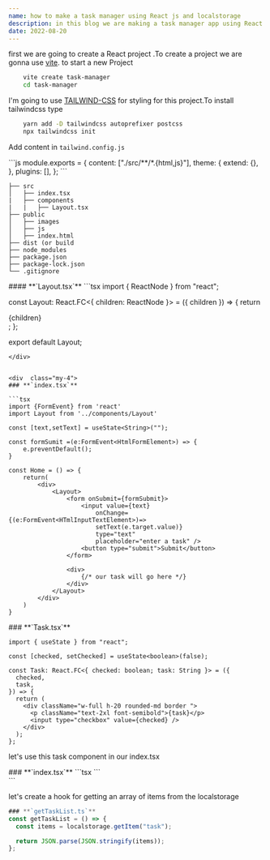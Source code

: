 ```yaml
---
name: how to make a task manager using React js and localstorage
description: in this blog we are making a task manager app using React and localstorage for storage
date: 2022-08-20
---
```


first we are going to create a React project .To create a project we are gonna use [vite](https://vitejs.dev/). to start a new Project

<div class="my-4">

```bash
    vite create task-manager
    cd task-manager
```

</div>

I'm going to use [TAILWIND-CSS](https://tailwindcss.com/) for styling for this project.To install tailwindcss type

<div class="my-4">

```bash
    yarn add -D tailwindcss autoprefixer postcss
    npx tailwindcss init
```

</div>

Add content in `tailwind.config.js`

<div class="my-4">
```js
module.exports = {
  content: ["./src/**/*.{html,js}"],
  theme: {
    extend: {},
  },
  plugins: [],
};
```
</div>

```
├── src
│   ├── index.tsx
|   ├── components
|   |   ├── Layout.tsx
├── public
│   ├── images
│   ├── js
│   ├── index.html
├── dist (or build
├── node_modules
├── package.json
├── package-lock.json
└── .gitignore
```

<div class="my-4">
#### **`Layout.tsx`**
```tsx
import { ReactNode } from "react";

const Layout: React.FC<{ children: ReactNode }> = ({ children }) => {
return <div className="max-w-3xl w-full">{children}</div>;
};

export default Layout;

````
</div>


<div  class="my-4">
### **`index.tsx`**

```tsx
import {FormEvent} from 'react'
import Layout from '../components/Layout'

const [text,setText] = useState<String>("");

const formSumit =(e:FormEvent<HtmlFormElement>) => {
    e.preventDefault();
}

const Home = () => {
    return(
        <div>
            <Layout>
                <form onSubmit={formSubmit}>
                    <input value={text}
                        onChange={(e:FormEvent<HTmlInputTextElement>)=>
                        setText(e.target.value)}
                        type="text"
                        placeholder="enter a task" />
                    <button type="submit">Submit</button>
                </form>

                <div>
                    {/* our task will go here */}
                </div>
            </Layout>
        </div>
    )
}

````

</div>

<div  class="my-4">
### **`Task.tsx`**

```tsx
import { useState } from "react";

const [checked, setChecked] = useState<boolean>(false);

const Task: React.FC<{ checked: boolean; task: String }> = ({
  checked,
  task,
}) => {
  return (
    <div className="w-full h-20 rounded-md border ">
      <p className="text-2xl font-semibold">{task}</p>
      <input type="checkbox" value={checked} />
    </div>
  );
};
```

</div>

let's use this task component in our index.tsx

<div class="my-4">
### **`index.tsx`**
```tsx
    <Task checked={false} task="go for shopping" />
    <Task checked={false} task="walk the dog" />
    <Task checked={false} task="go for shopping" />
```

</div>
```

let's create a hook for getting an array of items from the localstorage

```js
### **`getTaskList.ts`**
const getTaskList = () => {
  const items = localstorage.getItem("task");

  return JSON.parse(JSON.stringify(items));
};
```
